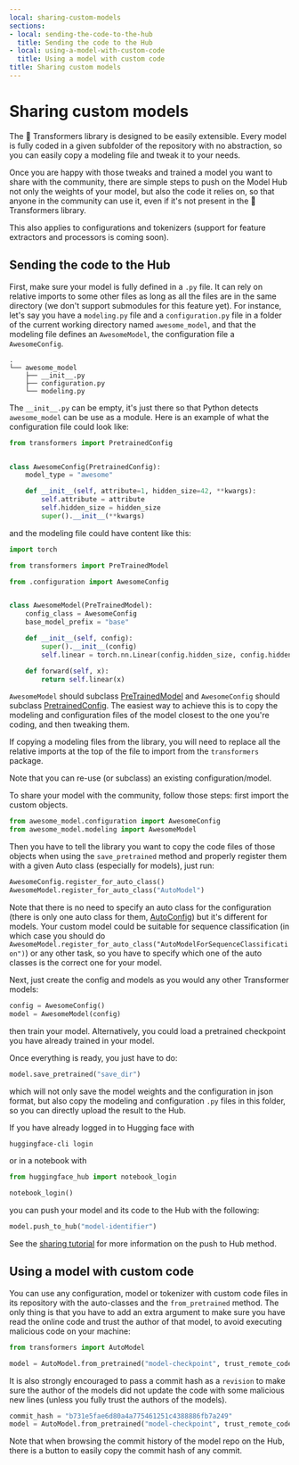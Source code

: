 ```yaml
---
local: sharing-custom-models
sections:
- local: sending-the-code-to-the-hub
  title: Sending the code to the Hub
- local: using-a-model-with-custom-code
  title: Using a model with custom code
title: Sharing custom models
---
```

<script>
</script>
<!--Copyright 2020 The HuggingFace Team. All rights reserved.

Licensed under the Apache License, Version 2.0 (the "License"); you may not use this file except in compliance with
the License. You may obtain a copy of the License at

http://www.apache.org/licenses/LICENSE-2.0

Unless required by applicable law or agreed to in writing, software distributed under the License is distributed on
an "AS IS" BASIS, WITHOUT WARRANTIES OR CONDITIONS OF ANY KIND, either express or implied. See the License for the
specific language governing permissions and limitations under the License.
-->

<h1 id="sharing-custom-models">Sharing custom models</h1>

The 🤗 Transformers library is designed to be easily extensible. Every model is fully coded in a given subfolder
of the repository with no abstraction, so you can easily copy a modeling file and tweak it to your needs.

Once you are happy with those tweaks and trained a model you want to share with the community, there are simple steps
to push on the Model Hub not only the weights of your model, but also the code it relies on, so that anyone in the
community can use it, even if it's not present in the 🤗 Transformers library.

This also applies to configurations and tokenizers (support for feature extractors and processors is coming soon).

<h2 id="sending-the-code-to-the-hub">Sending the code to the Hub</h2>

First, make sure your model is fully defined in a `.py` file. It can rely on relative imports to some other files as
long as all the files are in the same directory (we don't support submodules for this feature yet). For instance,
let's say you have a `modeling.py` file and a `configuration.py` file in a folder of the current working directory
named `awesome_model`, and that the modeling file defines an `AwesomeModel`, the configuration file a `AwesomeConfig`.

```
.
└── awesome_model
    ├── __init__.py
    ├── configuration.py
    └── modeling.py
```

The `__init__.py` can be empty, it's just there so that Python detects `awesome_model` can be use as a module.
Here is an example of what the configuration file could look like:

```py
from transformers import PretrainedConfig


class AwesomeConfig(PretrainedConfig):
    model_type = "awesome"

    def __init__(self, attribute=1, hidden_size=42, **kwargs):
        self.attribute = attribute
        self.hidden_size = hidden_size
        super().__init__(**kwargs)
```

and the modeling file could have content like this:

```py
import torch

from transformers import PreTrainedModel

from .configuration import AwesomeConfig


class AwesomeModel(PreTrainedModel):
    config_class = AwesomeConfig
    base_model_prefix = "base"

    def __init__(self, config):
        super().__init__(config)
        self.linear = torch.nn.Linear(config.hidden_size, config.hidden_size)

    def forward(self, x):
        return self.linear(x)
```

`AwesomeModel` should subclass [PreTrainedModel](/docs/transformers/pr_15549/en/main_classes/model#transformers.PreTrainedModel) and `AwesomeConfig` should subclass [PretrainedConfig](/docs/transformers/pr_15549/en/main_classes/configuration#transformers.PretrainedConfig). The
easiest way to achieve this is to copy the modeling and configuration files of the model closest to the one you're
coding, and then tweaking them.

<Tip warning=&amp;lcub;true}>

If copying a modeling files from the library, you will need to replace all the relative imports at the top of the file
to import from the `transformers` package.

</Tip>

Note that you can re-use (or subclass) an existing configuration/model.

To share your model with the community, follow those steps: first import the custom objects.

```py
from awesome_model.configuration import AwesomeConfig
from awesome_model.modeling import AwesomeModel
```

Then you have to tell the library you want to copy the code files of those objects when using the `save_pretrained`
method and properly register them with a given Auto class (especially for models), just run:

```py
AwesomeConfig.register_for_auto_class()
AwesomeModel.register_for_auto_class("AutoModel")
```

Note that there is no need to specify an auto class for the configuration (there is only one auto class for them,
[AutoConfig](/docs/transformers/pr_15549/en/model_doc/auto#transformers.AutoConfig)) but it's different for models. Your custom model could be suitable for sequence classification (in
which case you should do `AwesomeModel.register_for_auto_class("AutoModelForSequenceClassification")`) or any other
task, so you have to specify which one of the auto classes is the correct one for your model.

Next, just create the config and models as you would any other Transformer models:

```py
config = AwesomeConfig()
model = AwesomeModel(config)
```

then train your model. Alternatively, you could load a pretrained checkpoint you have already trained in your model.

Once everything is ready, you just have to do:

```py
model.save_pretrained("save_dir")
```

which will not only save the model weights and the configuration in json format, but also copy the modeling and
configuration `.py` files in this folder, so you can directly upload the result to the Hub.

If you have already logged in to Hugging face with

```bash
huggingface-cli login
```

or in a notebook with

```py
from huggingface_hub import notebook_login

notebook_login()
```

you can push your model and its code to the Hub with the following:

```py
model.push_to_hub("model-identifier")
``` 

See the [sharing tutorial](model_sharing) for more information on the push to Hub method.

<h2 id="using-a-model-with-custom-code">Using a model with custom code</h2>

You can use any configuration, model or tokenizer with custom code files in its repository with the auto-classes and
the `from_pretrained` method. The only thing is that you have to add an extra argument to make sure you have read the
online code and trust the author of that model, to avoid executing malicious code on your machine:

```py
from transformers import AutoModel

model = AutoModel.from_pretrained("model-checkpoint", trust_remote_code=True)
```

It is also strongly encouraged to pass a commit hash as a `revision` to make sure the author of the models did not
update the code with some malicious new lines (unless you fully trust the authors of the models).

```py
commit_hash = "b731e5fae6d80a4a775461251c4388886fb7a249"
model = AutoModel.from_pretrained("model-checkpoint", trust_remote_code=True, revision=commit_hash)
```

Note that when browsing the commit history of the model repo on the Hub, there is a button to easily copy the commit
hash of any commit.
